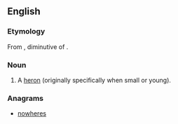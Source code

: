==English==

===Etymology===
From {{etyl|fro}} {{term|heronceau|lang=fro}}, diminutive of {{term|heron}}.

===Noun===
{{en-noun}}

# {{context|now|_|dialectal}} A [[heron]] (originally specifically when small or young).

===Anagrams===
* [[nowheres#English|nowheres]]